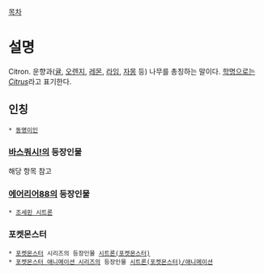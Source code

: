 [[목차]]

= 설명 =
Citron. 운향과([[귤]], [[오렌지]], [[레몬]], [[라임]], [[자몽]] 등) 나무를 총칭하는 말이다. [[학명]]으로는 ''[[시트러스|Citrus]]''라고 표기한다.

== 인칭 ==
 * [[동명이인]]
=== [[바스쿼시!]]의 등장인물 ===
해당 항목 참고

=== [[에어리어88]]의 등장인물 ===
 * [[조세핀 시트론]]

=== 포켓몬스터 ===
 * [[포켓몬스터]] 시리즈의 등장인물 [[시트론(포켓몬스터)]]
 * [[포켓몬스터 애니메이션 시리즈]]의 등장인물 [[시트론(포켓몬스터)/애니메이션]]

